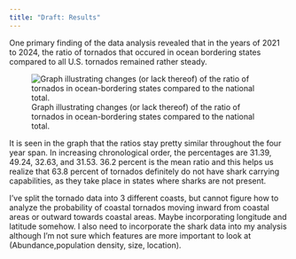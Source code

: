 ```yaml
---
title: "Draft: Results"
---
```


One primary finding of the data analysis revealed that in the years of 2021 to 2024, the ratio of tornados that occured in ocean bordering states compared to all U.S. tornados remained rather steady.

![Graph illustrating changes (or lack thereof) of the ratio of tornados in ocean-bordering states compared to the national total.](/Users/bstewart14@unl.edu/Downloads/Sharknado/Screenshot 2025-03-31 at 1.31.png)

It is seen in the graph that the ratios stay pretty similar throughout the four year span. In increasing chronological order, the percentages are 31.39, 49.24, 32.63, and 31.53. 36.2 percent is the mean ratio and this helps us realize that 63.8 percent of tornados definitely do not have shark carrying capabilities, as they take place in states where sharks are not present.

I've split the tornado data into 3 different coasts, but cannot figure how to analyze the probability of coastal tornados moving inward from coastal areas or outward towards coastal areas. Maybe incorporating longitude and latitude somehow. I also need to incorporate the shark data into my analysis although I'm not sure which features are more important to look at (Abundance,population density, size, location).
